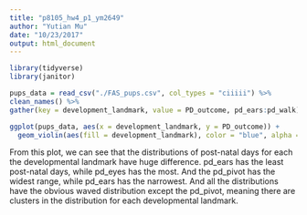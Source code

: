 ```yaml
---
title: "p8105_hw4_p1_ym2649"
author: "Yutian Mu"
date: "10/23/2017"
output: html_document
---
```


```r
library(tidyverse)
library(janitor)
```

```r
pups_data = read_csv("./FAS_pups.csv", col_types = "ciiiii") %>%
clean_names() %>%
gather(key = development_landmark, value = PD_outcome, pd_ears:pd_walk)
```

```r
ggplot(pups_data, aes(x = development_landmark, y = PD_outcome)) + 
  geom_violin(aes(fill = development_landmark), color = "blue", alpha = .5)+geom_boxplot(width=0.03)+labs(x ="development_landmark", y = "pd_outcome", title = "The relationship between developmental landmark and post-natal days")
```

From this plot, we can see that the distributions of post-natal days for each the developmental landmark have huge difference. pd_ears has the least post-natal days, while pd_eyes has the most. And the pd_pivot has the widest range, while pd_ears has the narrowest. And all the distributions have the obvious waved distribution except the pd_pivot, meaning there are clusters in the distribution for each developmental landmark.